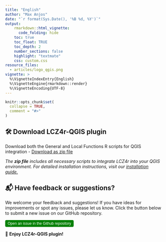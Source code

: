 ```yaml
---
title: "English"
author: "Max Anjos"
date: "`r format(Sys.Date(), '%B %d, %Y')`"
output:
    rmarkdown::html_vignette:
      code_folding: hide
    toc: true
    toc_float: TRUE
    toc_depth: 2
    number_sections: false
    highlight: "textmate"
    css: custom.css
resource_files:
  - articles/logo_qgis.png
vignette: >
  %\VignetteIndexEntry{English}
  %\VignetteEngine{rmarkdown::render}
  %\VignetteEncoding{UTF-8}
---
```


```r
knitr::opts_chunk$set(
  collapse = TRUE,
  comment = "#>"
)
```

## 🛠 Download LCZ4r-QGIS plugin

Download both the General and Local Functions R scripts for QGIS integration - [Download as zip file](https://raw.githubusercontent.com/ByMaxAnjos/QGIS-LCZ4r-Multilingual/refs/heads/master/scripts/English_LCZ4r.zip)

*The **zip file** includes all necessary scripts to integrate LCZ4r into your QGIS environment. For detailed installation instructions, visit our [installation guide.](https://bymaxanjos.github.io/LCZ4r/articles/instalation_lcz4r_qgis.html)*


## 📬 Have feedback or suggestions?

We welcome your feedback and suggestions! If you have ideas for improvements or spot any issues, please let us know. Click the button below to submit a new issue on our GitHub repository.

<button type="button" class="btn" style="background-color: #008000; color: white; padding: .25rem .5rem; font-size: .75rem; border: none; border-radius: .25rem;">

<a href='https://github.com/ByMaxAnjos/QGIS-LCZ4r-Multilingual/issues/new'style="text-decoration: none; color: white;"> Open an issue in the Github repository </a>
</button>


🌟 **Enjoy LCZ4r-QGIS plugin!**

